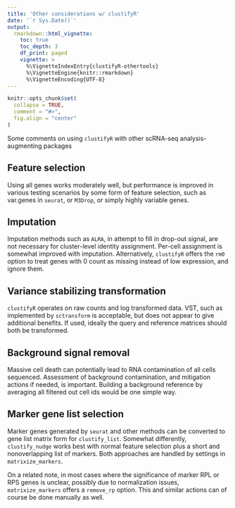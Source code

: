 ```yaml
---
title: 'Other considerations w/ clustifyR'
date: '`r Sys.Date()`'
output:
  rmarkdown::html_vignette:
    toc: true
    toc_depth: 3
    df_print: paged
    vignette: >
      %\VignetteIndexEntry{clustifyR-othertools}
      %\VignetteEngine{knitr::rmarkdown}
      %\VignetteEncoding{UTF-8}
---
```


```r
knitr::opts_chunk$set(
  collapse = TRUE,
  comment = "#>",
  fig.align = "center"
)
```

Some comments on using `clustifyR` with other scRNA-seq analysis-augmenting packages

## Feature selection
Using all genes works moderately well, but performance is improved in various testing scenarios by some form of feature selection, such as var.genes in `seurat`, or `M3Drop`, or simply highly variable genes.

## Imputation
Imputation methods such as `ALRA`, in attempt to fill in drop-out signal, are not necessary for cluster-level identity assignment. Per-cell assignment is somewhat improved with imputation. Alternatively, `clustifyR` offers the `rm0` option to treat genes with 0 count as missing instead of low expression, and ignore them.

## Variance stabilizing transformation
`clustifyR` operates on raw counts and log transformed data. VST, such as implemented by `sctransform` is acceptable, but does not appear to give additional benefits. If used, ideally the query and reference matrices should both be transformed.

## Background signal removal
Massive cell death can potentially lead to RNA contamination of all cells sequenced. Assessment of background contamination, and mitigation actions if needed, is important. Building a background reference by averaging all filtered out cell ids would be one simple way.

## Marker gene list selection
Marker genes generated by `seurat` and other methods can be converted to gene list matrix form for `clustify_list`. Somewhat differently, `clustify_nudge` works best with normal feature selection plus a short and nonoverlapping list of markers. Both approaches are handled by settings in `matrixize_markers`.

On a related note, in most cases where the significance of marker RPL or RPS genes is unclear, possibly due to normalization issues, `matrixize_markers` offers a `remove_rp` option. This and similar actions can of course be done manually as well.
